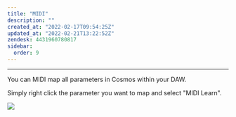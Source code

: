 ```yaml
---
title: "MIDI"
description: ""
created_at: "2022-02-17T09:54:25Z"
updated_at: "2022-02-21T13:22:52Z"
zendesk: 4431960780817
sidebar:
  order: 9
---
```



<YouTube id="CH_Ed7f7eQg" />

---

You can MIDI map all parameters in Cosmos within your DAW.

Simply right click the parameter you want to map and select "MIDI Learn".

![](/src/assets/images/article_4431960780177_image_0.png)
